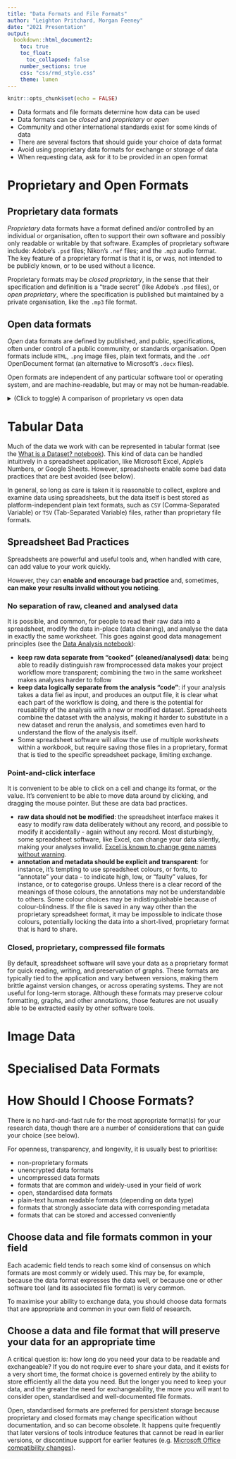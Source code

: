 ```yaml
---
title: "Data Formats and File Formats"
author: "Leighton Pritchard, Morgan Feeney"
date: "2021 Presentation"
output: 
  bookdown::html_document2:
    toc: true
    toc_float:
      toc_collapsed: false
    number_sections: true
    css: "css/rmd_style.css"
    theme: lumen    
---
```


```r
knitr::opts_chunk$set(echo = FALSE)
```

<div id="summary">
- Data formats and file formats determine how data can be used
- Data formats can be *closed* and *proprietary* or *open*
- Community and other international standards exist for some kinds of data
- There are several factors that should guide your choice of data format
- Avoid using proprietary data formats for exchange or storage of data
- When requesting data, ask for it to be provided in an open format
</div>

# Proprietary and Open Formats

## Proprietary data formats

*Proprietary* data formats have a format defined and/or controlled by an individual or organisation, often to support their own software and possibly only readable or writable by that software. Examples of proprietary software include: Adobe's `.psd` files; Nikon's `.nef` files; and the `.mp3` audio format. The key feature of a proprietary format is that it is, or was, not intended to be publicly known, or to be used without a licence.

Proprietary formats may be *closed proprietary*, in the sense that their specification and definition is a "trade secret" (like Adobe's `.psd` files), or *open proprietary*, where the specification is published but maintained by a private organisation, like the `.mp3` file format.

## Open data formats

*Open* data formats are defined by published, and public, specifications, often under control of a public community, or standards organisation. Open formats include `HTML`, `.png` image files, plain text formats, and the `.odf` OpenDocument format (an alternative to Microsoft's `.docx` files).

Open formats are independent of any particular software tool or operating system, and are machine-readable, but may or may not be human-readable.

<details>
  <summary>(Click to toggle) A comparison of proprietary vs open data</summary>

We saved a simple project `README` file - intended to introduce the repository containing these course materials - in four formats, to demonstrate some of the practical differences between proprietary and open formats. In each case, we're looking at the first few lines of the output file, to compare readability and data content.

**Markdown (open)**

The first file is written in Markdown, an open format with multiple different standards. It is plain-text, human readable, and can describe both metadata and data content.

```bash
$ head README.md
---
output:
  word_document: default
  html_document: default
  pdf_document: default
---
# BM432

Welcome to the BM432 computational biology repository!
```

**HTML (open)**

HTML (HyperText Markup Language) is in some ways the "base language" of the web. It is plain text, human-readable, and can describe both metadata and data content.

```bash
$ head README.html
<!DOCTYPE html>

<html>

<head>

<meta charset="utf-8" />
<meta name="generator" content="pandoc" />
<meta http-equiv="X-UA-Compatible" content="IE=EDGE" />
```

**PDF (proprietary/open)**

The PDF format has multiple versions, some of which are open, and some are proprietary. It can be considered as a hybrid open/proprietary format, and its main disadvantages are that it was designed to be read by specific software, and is often stored in a compressed form, making it more vulnerable to errors in file-copying that can render the file unusable.

```bash
$ head README.pdf
%PDF-1.5
%????
15 0 obj
<<
/Length 1915      
/Filter /FlateDecode
>>
stream
xڽX]w?6}???I?(~???i7M?ԻY?m?>P$,aMZ?????0E2??8??3??{/@?m@??/??????XL?8???}?? c??(
                                                                                ??????u???w???IP?"?R??9#9ǡ???h%?J??:??h?+?ܹ?
 ??+u????-???Q?#6?8?C??T'{??3&??B??"?pѻ???~???j??ח?u??e/?,???6v??}?{?y\??C?S7Ft??&R??ƨ1?߽??$@??$J????]|3
                                                                                                       *|?E
                                                                                                           ???ﴲ?GT???-?b/ЧK?m?
?߰??B??_??t?(&i?t??v??eX?9v?{~??o???Ґ??
                                      ?0lYኧ???Ԡ+?ҫK?T???P??3P?????o[~?]?Y??D??k?????AvC??ή??O?We#??????@???????_hl?]???
```

**Word `.docx` (proprietary/open)**

The Microsoft Word `.docx` format is also a mixture of proprietary and open formats. The specification has been made public, but the format again prioritises commercial software and is largely under the control of Microsoft. It is also stored in a compressed form, vulnerable to copy errors.

```bash
$ head README.docx 
u*Se݋
???I?8???2??}.^?6??L{!?^R?Ft???-Bb???k?t?+??+?w??=?? ???`??3?,0z???F??,zj?*??	?
%R??U~ȍ??؋?%??{?Z?p{?x?(?? ?
                            ?oB?Z??-,??b	I??#?6ϕ???R$??B >]$?????R/?S??}???.?`a???@??h??}?4??9),Ĳ??_???tA???.pR??T??A?t?ފK????a?*???e@?/?rCs?z3?/`?I?y??[??;h+Z(?oDZ]uŁ???h,?=Z????{?ou*S?=?^??
                                                                            _rels/.rels???N1
                                                                                            E?|E?}?S
?f?A??C?|@?xj??B?{B@Q??2?????b??81h?V5(
?O4L?rx妠֯?NaǶ,?G???Ȉ_?B6ܑhx???}?????u?ΩC{???M?~???S?y(?&?Q???Jo=?qF
                                                                  ??4.??5?>??.K??}d????8?7u*Sa?)?J&word/document.xml?Z[W?8~?_??3&΅[???圲?Sh?????Zd?G????wF?)?&?dӗ8??????7??ۯ?$3n??jt???p?t"?t|??
                                                                      ???????͊?+G`????(H?ˇ??e)Ϩ??9W?l?MF?4??\?$7?qkA^&;?(:?dT????#FO&??w???6B?K?.????T䶑?GAa԰f?m?ąLg?JJ}if̞?1?d3nލ֐??53?:"+K
```
</details>

# Tabular Data

Much of the data we work with can be represented in tabular format (see the [What is a Dataset? notebook](./03-dataset.html)). This kind of data can be handled intuitively in a spreadsheet application, like Microsoft Excel, Apple's Numbers, or Google Sheets. However, spreadsheets enable some bad data practices that are best avoided (see below).

In general, so long as care is taken it is reasonable to collect, explore and examine data using spreadsheets, but the data itself is best stored as platform-independent plain text formats, such as `CSV` (Comma-Separated Variable) or `TSV` (Tab-Separated Variable) files, rather than proprietary file formats.

## Spreadsheet Bad Practices

<div id="warning">
Spreadsheets are powerful and useful tools and, when handled with care, can add value to your work quickly.

However, they can **enable and encourage bad practice** and, sometimes, **can make your results invalid without you noticing**.
</div>

### No separation of raw, cleaned and analysed data

It is possible, and common, for people to read their raw data into a spreadsheet, modify the data in-place (data cleaning), and analyse the data in exactly the same worksheet. This goes against good data management principles (see the [Data Analysis notebook](./01-data_analysis.html)):

- **keep raw data separate from "cooked" (cleaned/analysed) data**: being able to readily distinguish raw fromprocessed data makes your project workflow more transparent; combining the two in the same worksheet makes analyses harder to follow
- **keep data logically separate from the analysis "code"**: if your analysis takes a data fiel as input, and produces an output file, it is clear what each part of the workflow is doing, and there is the potential for reusability of the analysis with a new or modified dataset. Spreadsheets combine the dataset with the analysis, making it harder to substitute in a new dataset and rerun the analysis, and sometimes even hard to understand the flow of the analysis itself.
- Some spreadsheet software will allow the use of multiple *worksheets* within a *workbook*, but require saving those files in a proprietary, format that is tied to the specific spreadsheet package, limiting exchange.

### Point-and-click interface

It is convenient to be able to click on a cell and change its format, or the value. It's convenient to be able to move data around by clicking, and dragging the mouse pointer. But these are data bad practices.

- **raw data should not be modified**: the spreadsheet interface makes it easy to modify raw data deliberately without any record, and possible to modify it accidentally - again without any record. Most disturbingly, some spreadsheet software, like Excel, can change your data silently, making your analyses invalid. [Excel is known to change gene names without warning](http://ziemann-lab.net/public/gene_name_errors/Report_2021-08.html).
- **annotation and metadata should be explicit and transparent**: for instance, it's tempting to use spreadsheet colours, or fonts, to "annotate" your data - to indicate high, low, or "faulty" values, for instance, or to categorise groups. Unless there is a clear record of the meanings of those colours, the annotations may not be understandable to others. Some colour choices may be indistinguishable because of colour-blindness. If the file is saved in any way other than the proprietary spreadsheet format, it may be impossible to indicate those colours, potentially locking the data into a short-lived, proprietary format that is hard to share.

### Closed, proprietary, compressed file formats

By default, spreadsheet software will save your data as a proprietary format for quick reading, writing, and preservation of graphs. These formats are typically tied to the application and vary between versions, making them brittle against version changes, or across operating systems. They are not useful for long-term storage. Although these formats may preserve colour formatting, graphs, and other annotations, those features are not usually able to be extracted easily by other software tools.

# Image Data

# Specialised Data Formats

# How Should I Choose Formats?

There is no hard-and-fast rule for the most appropriate format(s) for your research data, though there are a number of considerations that can guide your choice (see below).

<div id="note">
For openness, transparency, and longevity, it is usually best to prioritise:

- non-proprietary formats
- unencrypted data formats
- uncompressed data formats
- formats that are common and widely-used in your field of work
- open, standardised data formats
- plain-text human readable formats (depending on data type)
- formats that strongly associate data with corresponding metadata
- formats that can be stored and accessed conveniently
</div>

## Choose data and file formats common in your field

Each academic field tends to reach some kind of consensus on which formats are most commly or widely used. This may be, for example, because the data format expresses the data well, or because one or other software tool (and its associated file format) is very common.

To maximise your ability to exchange data, you should choose data formats that are appropriate and common in your own field of research.

## Choose a data and file format that will preserve your data for an appropriate time

A critical question is: how long do you need your data to be readable and exchangeable? If you do not require ever to share your data, and it exists for a very short time, the format choice is governed entirely by the ability to store efficiently all the data you need. But the longer you need to keep your data, and the greater the need for exchangeability, the more you will want to consider open, standardised and well-documented file formats.

Open, standardised formats are preferred for persistent storage because proprietary and closed formats may change specification without documentation, and so can become obsolete. It happens quite frequently that later versions of tools introduce features that cannot be read in earlier versions, or discontinue support for earlier features (e.g. [Microsoft Office compatibility changes](https://support.microsoft.com/en-gb/office/compatibility-changes-between-versions-692289af-b760-4698-8326-14b2edcd6552)).

